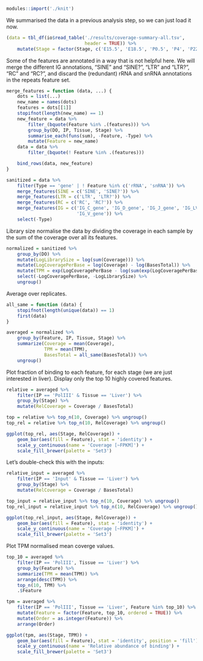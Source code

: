 ```r
modules::import('./knit')
```

We summarised the data in a previous analysis step, so we can just load it now.

```r
(data = tbl_df(io$read_table('./results/coverage-summary-all.tsv',
                             header = TRUE)) %>%
    mutate(Stage = factor(Stage, c('E15.5', 'E18.5', 'P0.5', 'P4', 'P22', 'P29'))))
```

Some of the features are annotated in a way that is not helpful here. We will
merge the different IG annotations, “SINE” and “SINE?”, “LTR” and “LTR?”, “RC”
and “RC?”, and discard the (redundant) rRNA and snRNA annotations in the
repeats feature set.

```r
merge_features = function (data, ...) {
    dots = list(...)
    new_name = names(dots)
    features = dots[[1]]
    stopifnot(length(new_name) == 1)
    new_feature = data %>%
        filter_(bquote(Feature %in% .(features))) %>%
        group_by(DO, IP, Tissue, Stage) %>%
        summarise_each(funs(sum), -Feature, -Type) %>%
        mutate(Feature = new_name)
    data = data %>%
        filter_(bquote(! Feature %in% .(features)))

    bind_rows(data, new_feature)
}

sanitized = data %>%
    filter(Type == 'gene' | ! Feature %in% c('rRNA', 'snRNA')) %>%
    merge_features(SINE = c('SINE', 'SINE?')) %>%
    merge_features(LTR = c('LTR', 'LTR?')) %>%
    merge_features(RC = c('RC', 'RC?')) %>%
    merge_features(IG = c('IG_C_gene', 'IG_D_gene', 'IG_J_gene', 'IG_LV_gene',
                          'IG_V_gene')) %>%
    select(-Type)
```

Library size normalise the data by dividing the coverage in each sample by the
sum of the coverage over all its features.

```r
normalized = sanitized %>%
    group_by(DO) %>%
    mutate(LogLibrarySize = log(sum(Coverage))) %>%
    mutate(LogCoveragePerBase = log(Coverage) - log(BasesTotal)) %>%
    mutate(TPM = exp(LogCoveragePerBase - log(sum(exp(LogCoveragePerBase))) + log(1E6))) %>%
    select(-LogCoveragePerBase, -LogLibrarySize) %>%
    ungroup()
```

Average over replicates.

```r
all_same = function (data) {
    stopifnot(length(unique(data)) == 1)
    first(data)
}

averaged = normalized %>%
    group_by(Feature, IP, Tissue, Stage) %>%
    summarize(Coverage = mean(Coverage),
              TPM = mean(TPM),
              BasesTotal = all_same(BasesTotal)) %>%
    ungroup()
```

Plot fraction of binding to each feature, for each stage (we are just
interested in liver). Display only the top 10 highly covered features.

```r
relative = averaged %>%
    filter(IP == 'PolIII' & Tissue == 'Liver') %>%
    group_by(Stage) %>%
    mutate(RelCoverage = Coverage / BasesTotal)

top = relative %>% top_n(10, Coverage) %>% ungroup()
top_rel = relative %>% top_n(10, RelCoverage) %>% ungroup()

ggplot(top_rel, aes(Stage, RelCoverage)) +
    geom_bar(aes(fill = Feature), stat = 'identity') +
    scale_y_continuous(name = 'Coverage [~FPKM]') +
    scale_fill_brewer(palette = 'Set3')
```

Let’s double-check this with the inputs:

```r
relative_input = averaged %>%
    filter(IP == 'Input' & Tissue == 'Liver') %>%
    group_by(Stage) %>%
    mutate(RelCoverage = Coverage / BasesTotal)

top_input = relative_input %>% top_n(10, Coverage) %>% ungroup()
top_rel_input = relative_input %>% top_n(10, RelCoverage) %>% ungroup()

ggplot(top_rel_input, aes(Stage, RelCoverage)) +
    geom_bar(aes(fill = Feature), stat = 'identity') +
    scale_y_continuous(name = 'Coverage [~FPKM]') +
    scale_fill_brewer(palette = 'Set3')
```

Plot TPM normalised mean coverge values.

```r
top_10 = averaged %>%
    filter(IP == 'PolIII', Tissue == 'Liver') %>%
    group_by(Feature) %>%
    summarize(TPM = mean(TPM)) %>%
    arrange(desc(TPM)) %>%
    top_n(10, TPM) %>%
    .$Feature

tpm = averaged %>%
    filter(IP == 'PolIII', Tissue == 'Liver', Feature %in% top_10) %>%
    mutate(Feature = factor(Feature, top_10, ordered = TRUE)) %>%
    mutate(Order = as.integer(Feature)) %>%
    arrange(Order)

ggplot(tpm, aes(Stage, TPM)) +
    geom_bar(aes(fill = Feature), stat = 'identity', position = 'fill') +
    scale_y_continuous(name = 'Relative abundance of binding') +
    scale_fill_brewer(palette = 'Set3')
```
